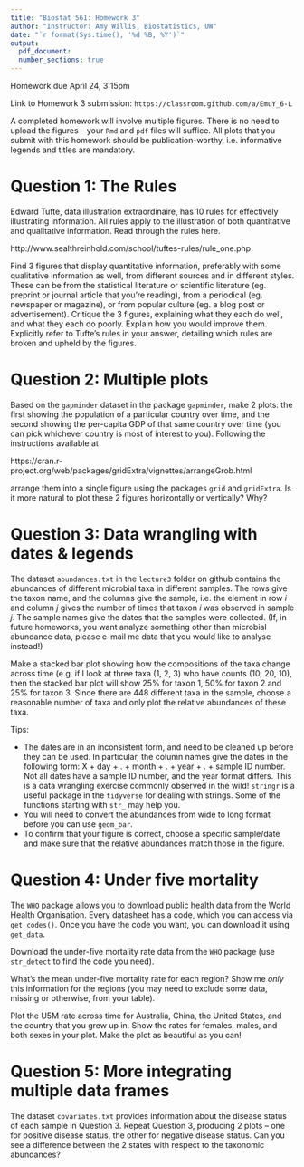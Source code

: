 ```yaml
---
title: "Biostat 561: Homework 3"
author: "Instructor: Amy Willis, Biostatistics, UW"
date: "`r format(Sys.time(), '%d %B, %Y')`"
output:
  pdf_document:
  number_sections: true
---
```


Homework due April 24, 3:15pm

Link to Homework 3 submission: `https://classroom.github.com/a/EmuY_6-L`

A completed homework will involve multiple figures. There is no need to upload the figures -- your `Rmd` and `pdf` files will suffice. All plots that you submit with this homework should be publication-worthy, i.e. informative legends and titles are mandatory.

# Question 1: The Rules

Edward Tufte, data illustration extraordinaire, has 10 rules for effectively illustrating information. All rules apply to the illustration of both quantitative and qualitative information. Read through the rules here.

http://www.sealthreinhold.com/school/tuftes-rules/rule_one.php

Find 3 figures that display quantitative information, preferably with some qualitative information as well, from different sources and in different styles. These can be from the statistical literature or scientific literature (eg. preprint or journal article that you're reading), from a periodical (eg. newspaper or magazine), or from popular culture (eg. a blog post or advertisement). Critique the 3 figures, explaining what they each do well, and what they each do poorly. Explain how you would improve them. Explicitly refer to Tufte's rules in your answer, detailing which rules are broken and upheld by the figures.

# Question 2: Multiple plots

Based on the `gapminder` dataset in the package `gapminder`, make 2 plots: the first showing the population of a particular country over time, and the second showing the per-capita GDP of that same country over time (you can pick whichever country is most of interest to you). Following the instructions available at

https://cran.r-project.org/web/packages/gridExtra/vignettes/arrangeGrob.html

arrange them into a single figure using the packages `grid` and `gridExtra`. Is it more natural to plot these 2 figures horizontally or vertically? Why?

# Question 3: Data wrangling with dates & legends

The dataset `abundances.txt` in the `lecture3` folder on github contains the abundances of different microbial taxa in different samples. The rows give the taxon name, and the columns give the sample, i.e. the element in row $i$ and column $j$ gives the number of times that taxon $i$ was observed in sample $j$. The sample names give the dates that the samples were collected. (If, in future homeworks, you want analyze something other than microbial abundance data, please e-mail me data that you would like to analyse instead!)

Make a stacked bar plot showing how the compositions of the taxa change across time (e.g. if I look at three taxa (1, 2, 3) who have counts (10, 20, 10), then the stacked bar plot will show 25% for taxon 1, 50% for taxon 2 and 25% for taxon 3. Since there are 448 different taxa in the sample, choose a reasonable number of taxa and only plot the relative abundances of these taxa.

Tips:

- The dates are in an inconsistent form, and need to be cleaned up before they can be used. In particular, the column names give the dates in the following form: X + day + . + month + . + year + . + sample ID number. Not all dates have a sample ID number, and the year format differs. This is a data wrangling exercise commonly observed in the wild! `stringr` is a useful package in the `tidyverse` for dealing with strings. Some of the functions starting with `str_` may help you.
- You will need to convert the abundances from wide to long format before you can use `geom_bar`.
- To confirm that your figure is correct, choose a specific sample/date and make sure that the relative abundances match those in the figure.


# Question 4: Under five mortality

The `WHO` package allows you to download public health data from the World Health Organisation. Every datasheet has a code, which you can access via `get_codes()`. Once you have the code you want, you can download it using `get_data`.

Download the under-five mortality rate data from the `WHO` package (use `str_detect` to find the code you need).

What's the mean under-five mortality rate for each region? Show me *only* this information for the regions (you may need to exclude some data, missing or otherwise, from your table). 

Plot the U5M rate across time for Australia, China, the United States, and the country that you grew up in. Show the rates for females, males, and both sexes in your plot. Make the plot as beautiful as you can!

# Question 5: More integrating multiple data frames

The dataset `covariates.txt` provides information about the disease status of each sample in Question 3. Repeat Question 3, producing 2 plots -- one for positive disease status, the other for negative disease status. Can you see a difference between the 2 states with respect to the taxonomic abundances?
